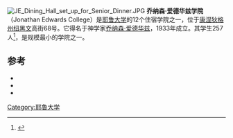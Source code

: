 {{Coord|41.3089|-72.9300|display=title}}
[[File:JE_Dining_Hall_set_up_for_Senior_Dinner.JPG|thumb]]
'''乔纳森·爱德华兹学院'''（Jonathan Edwards College）是[[耶鲁大学|耶鲁大学]]的12个住宿学院之一，位于[[康涅狄格州|康涅狄格州]][[纽黑文|纽黑文]]高街68号。它得名于神学家[[乔纳森·爱德华兹|乔纳森·爱德华兹]]，1933年成立。其学生257人<ref>{{Cite web |url=http://econtent-01.its.yale.edu/councilofmasters/fellowslist.asp?College=JE |title=Listing of Fellows of Jonathan Edwards College |accessdate=23 January 2013 |publisher=Yale College |deadurl=yes |archiveurl=https://web.archive.org/web/20131008133618/http://econtent-01.its.yale.edu/councilofmasters/fellowslist.asp?College=JE |archivedate=2013年10月8日 }}</ref>，是规模最小的学院之一。

==参考==
{{reflist|2}}
* {{cite book |last=Bergin |first=Thomas G. |title=Yale's Residential Colleges: The First Fifty Years |publisher=Yale University |year=1983}}
* {{cite book |last=Ryan |first=Mark B. |title=A Collegiate Way of Living |url=http://collegiateway.org/pdf/ryan-2001.pdf |accessdate=23 January 2013 |year=2001 |publisher=Jonathan Edwards College |location=New Haven |isbn=0-9723669-0-3 |archive-date=2011-08-05 |archive-url=https://web.archive.org/web/20110805032209/http://collegiateway.org/pdf/ryan-2001.pdf |dead-url=no }}
* {{cite book|first=Robin W. |last=Winks |title=Cloak & Gown: Scholars in the Secret War, 1939-1961 |year=1996 |publisher=Yale University Press |ISBN=0300065248}}

[[Category:耶鲁大学|Category:耶鲁大学]]